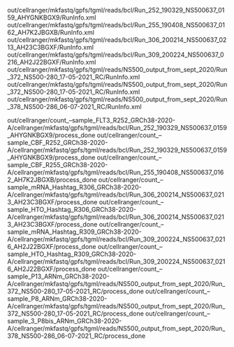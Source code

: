 out/cellranger/mkfastq/gpfs/tgml/reads/bcl/Run_252_190329_NS500637_0159_AHYGNKBGX9/RunInfo.xml
out/cellranger/mkfastq/gpfs/tgml/reads/bcl/Run_255_190408_NS500637_0162_AH7K2JBGXB/RunInfo.xml
out/cellranger/mkfastq/gpfs/tgml/reads/bcl/Run_306_200214_NS500637_0213_AH23C3BGXF/RunInfo.xml
out/cellranger/mkfastq/gpfs/tgml/reads/bcl/Run_309_200224_NS500637_0216_AH2J22BGXF/RunInfo.xml
out/cellranger/mkfastq/gpfs/tgml/reads/NS500_output_from_sept_2020/Run_372_NS500-280_17-05-2021_RC/RunInfo.xml
out/cellranger/mkfastq/gpfs/tgml/reads/NS500_output_from_sept_2020/Run_372_NS500-280_17-05-2021_RC/RunInfo.xml
out/cellranger/mkfastq/gpfs/tgml/reads/NS500_output_from_sept_2020/Run_378_NS500-286_06-07-2021_RC/RunInfo.xml

out/cellranger/count_--sample_FLT3_R252_GRCh38-2020-A/cellranger/mkfastq/gpfs/tgml/reads/bcl/Run_252_190329_NS500637_0159_AHYGNKBGX9/process_done
out/cellranger/count_--sample_CBF_R252_GRCh38-2020-A/cellranger/mkfastq/gpfs/tgml/reads/bcl/Run_252_190329_NS500637_0159_AHYGNKBGX9/process_done
out/cellranger/count_--sample_CBF_R255_GRCh38-2020-A/cellranger/mkfastq/gpfs/tgml/reads/bcl/Run_255_190408_NS500637_0162_AH7K2JBGXB/process_done
out/cellranger/count_--sample_mRNA_Hashtag_R306_GRCh38-2020-A/cellranger/mkfastq/gpfs/tgml/reads/bcl/Run_306_200214_NS500637_0213_AH23C3BGXF/process_done
out/cellranger/count_--sample_HTO_Hashtag_R306_GRCh38-2020-A/cellranger/mkfastq/gpfs/tgml/reads/bcl/Run_306_200214_NS500637_0213_AH23C3BGXF/process_done
out/cellranger/count_--sample_mRNA_Hashtag_R309_GRCh38-2020-A/cellranger/mkfastq/gpfs/tgml/reads/bcl/Run_309_200224_NS500637_0216_AH2J22BGXF/process_done
out/cellranger/count_--sample_HTO_Hashtag_R309_GRCh38-2020-A/cellranger/mkfastq/gpfs/tgml/reads/bcl/Run_309_200224_NS500637_0216_AH2J22BGXF/process_done
out/cellranger/count_--sample_P13_ARNm_GRCh38-2020-A/cellranger/mkfastq/gpfs/tgml/reads/NS500_output_from_sept_2020/Run_372_NS500-280_17-05-2021_RC/process_done
out/cellranger/count_--sample_P8_ARNm_GRCh38-2020-A/cellranger/mkfastq/gpfs/tgml/reads/NS500_output_from_sept_2020/Run_372_NS500-280_17-05-2021_RC/process_done
out/cellranger/count_--sample_3_P8bis_ARNm_GRCh38-2020-A/cellranger/mkfastq/gpfs/tgml/reads/NS500_output_from_sept_2020/Run_378_NS500-286_06-07-2021_RC/process_done
